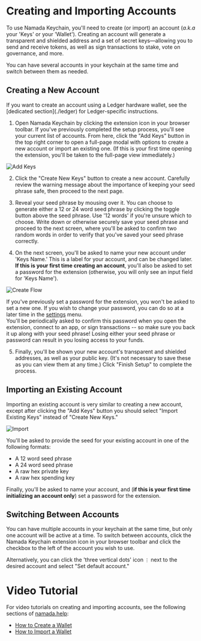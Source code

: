 
# Creating and Importing Accounts

To use Namada Keychain, you'll need to create (or import) an account (*a.k.a* your 'Keys' or your 'Wallet'). Creating an account 
will generate a transparent and shielded address and a set of secret keys—allowing you to send and receive tokens, as well as 
sign transactions to stake, vote on governance, and more.  

You can have several accounts in your keychain at the same time and switch between them as needed.

## Creating a New Account

<Callout type="info">
If you want to create an account using a Ledger hardware wallet, see the [dedicated section](./ledger) for Ledger-specific instructions.
</Callout>

1. Open Namada Keychain by clicking the extension icon in your browser toolbar. If you've previously completed the setup process, 
you'll see your current list of accounts. From here, click the "Add Keys" button in the top right corner to open a full-page modal 
with options to create a new account or import an existing one. (If this is your first time opening the extension, you'll be taken 
to the full-page view immediately.)  

![Add Keys](../../../public/images/keychain/add-key.png)

2. Click the "Create New Keys" button to create a new account. Carefully review the warning message about the 
importance of keeping your seed phrase safe, then proceed to the next page.

3. Reveal your seed phrase by mousing over it. You can choose to generate either a 12 or 24 word seed phrase by clicking the 
toggle button above the seed phrase. Use '12 words' if you're unsure which to choose. Write down or otherwise securely save your seed phrase and proceed to the next 
screen, where you'll be asked to confirm two random words in order to verify that you've saved your seed phrase correctly.

4. On the next screen, you'll be asked to name your new account under 'Keys Name.' This is a label for your account, and can be changed later. **If this is your first time 
creating an account**, you'll also be asked to set a password for the extension (otherwise, you will only see an input field for 'Keys Name').   

![Create Flow](../../../public/images/keychain/create-flow.png)

If you've previously set a password for the extension, you won't be asked to set a new one. If you wish to change your password, you can do so at a later time in the [settings](./configure) 
menu.  
<Callout type="warning">
You'll be periodically asked to confirm this password when you open the extension, connect 
to an app, or sign transactions -- so make sure you back it up along with your seed phrase! Losing either your seed phrase or password can result in you losing access to your 
funds.
</Callout>


5. Finally, you'll be shown your new account's transparent and shielded addresses, as well as your public key. (It's not necessary to save these as you can view them at any time.) 
Click "Finish Setup" to complete the process.

## Importing an Existing Account

Importing an existing account is very similar to creating a new account, except after clicking the "Add Keys" button you should select "Import Existing Keys" 
instead of "Create New Keys."  

![Import](../../../public/images/keychain/import.png)

You'll be asked to provide the seed for your existing account in one of the following formats:
- A 12 word seed phrase
- A 24 word seed phrase
- A raw hex private key
- A raw hex spending key

Finally, you'll be asked to name your account, and (**if this is your first time initializing an account only**) set a password for the extension.


## Switching Between Accounts

You can have multiple accounts in your keychain at the same time, but only one account will be active at a time. To switch between accounts, 
click the Namada Keychain extension icon in your browser toolbar and click the checkbox to the left of the account you wish to use.  

Alternatively, you can click the 'three vertical dots' icon `⋮` next to the desired account and select "Set default account."


# Video Tutorial
For video tutorials on creating and importing accounts, see the following sections of [namada.help](https://www.namada.help/):
- [How to Create a Wallet](https://www.namada.help/tutorials/how-to-create-a-wallet)
- [How to Import a Wallet](https://www.namada.help/tutorials/how-to-import-a-wallet)
